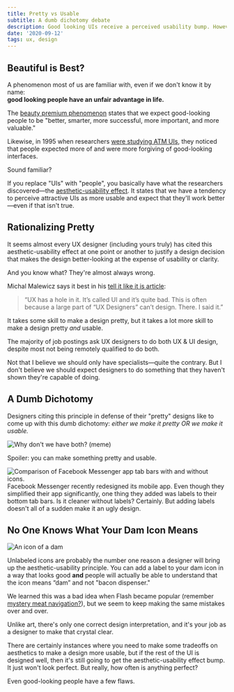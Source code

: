 ```yaml
---
title: Pretty vs Usable
subtitle: A dumb dichotomy debate
description: Good looking UIs receive a perceived usability bump. However, that doesn't mean we should be sacrificing usability in order to make the design as pretty as possible.
date: '2020-09-12'
tags: ux, design
---
```


## Beautiful is Best?

A phenomenon most of us are familiar with, even if we don't know it by name:  
**good looking people have an unfair advantage in life.**

The [beauty premium phenomenon](https://en.wikipedia.org/wiki/Physical_attractiveness_stereotype#Beauty_premium_phenomenon) states that we expect good-looking people to be "better, smarter, more successful, more important, and more valuable."

Likewise, in 1995 when researchers [were studying ATM UIs](https://www.researchgate.net/publication/290957555_Apparent_usability_vs_inherent_usability_experimental_analysis_on_the_determinants_of_the_apparent_usability), they noticed that people expected more of and were more forgiving of good-looking interfaces.

Sound familiar?

If you replace "UIs" with "people", you basically have what the researchers discovered—the [aesthetic-usability effect](https://www.nngroup.com/articles/aesthetic-usability-effect/). It states that we have a tendency to perceive attractive UIs as more usable and expect that they'll work better—even if that isn't true.

## Rationalizing Pretty

It seems almost every UX designer (including yours truly) has cited this aesthetic-usability effect at one point or another to justify a design decision that makes the design better-looking at the expense of usability or clarity.

And you know what? They're almost always wrong.

Michal Malewicz says it best in his [tell it like it is article](https://uxdesign.cc/ux-has-pretty-bad-ux-fd2702e5c22a):

> “UX has a hole in it. It’s called UI and it’s quite bad. This is often because a large part of “UX Designers” can’t design. There. I said it.”

It takes some skill to make a design pretty, but it takes a lot more skill to make a design pretty _and_ usable.

The majority of job postings ask UX designers to do both UX & UI design, despite most not being remotely qualified to do both.

Not that I believe we should only have specialists—quite the contrary. But I don't believe we should expect designers to do something that they haven't shown they're capable of doing.

## A Dumb Dichotomy

Designers citing this principle in defense of their "pretty" designs like to come up with this dumb dichotomy: _either we make it pretty OR we make it usable._

![Why don't we have both? (meme)](./why-not-both.gif)

Spoiler: you can make something pretty and usable.

![Comparison of Facebook Messenger app tab bars with and without icons.](./fb-messenger-icons.jpg)
Facebook Messenger recently redesigned its mobile app. Even though they simplified their app significantly, one thing they added was labels to their bottom tab bars. Is it cleaner without labels? Certainly. But adding labels doesn't all of a sudden make it an ugly design.

## No One Knows What Your Dam Icon Means

![An icon of a dam](./dam-icon.png)

Unlabeled icons are probably the number one reason a designer will bring up the aesthetic-usability principle. You can add a label to your dam icon in a way that looks good **and** people will actually be able to understand that the icon means “dam” and not "bacon dispenser."

We learned this was a bad idea when Flash became popular (remember [mystery meat navigation?](http://www.webpagesthatsuck.com/mysterymeatnavigation.html)), but we seem to keep making the same mistakes over and over.

Unlike art, there's only one correct design interpretation, and it's your job as a designer to make that crystal clear.

There are certainly instances where you need to make some tradeoffs on aesthetics to make a design more usable, but if the rest of the UI is designed well, then it's still going to get the aesthetic-usability effect bump. It just won't look perfect. But really, how often is anything perfect?

Even good-looking people have a few flaws.
